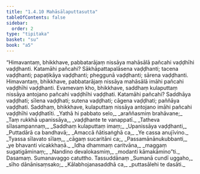 ```yaml
---
title: "1.4.10 Mahāsālaputtasutta"
tableOfContents: false
sidebar:
  order: 2
type: "tipitaka"
basket: "su"
book: "a5"
---
```



<DynamicBreadcrumb />

<Division number="40" book="a5">

<Paragraph number="211" book="a5">
“Himavantaṃ, bhikkhave, pabbatarājaṃ nissāya mahāsālā pañcahi vaḍḍhīhi vaḍḍhanti. Katamāhi pañcahi? Sākhāpattapalāsena vaḍḍhanti; tacena vaḍḍhanti; papaṭikāya vaḍḍhanti; pheggunā vaḍḍhanti; sārena vaḍḍhanti. Himavantaṃ, bhikkhave, pabbatarājaṃ nissāya mahāsālā imāhi pañcahi vaḍḍhīhi vaḍḍhanti. Evamevaṃ kho, bhikkhave, saddhaṃ kulaputtaṃ nissāya antojano pañcahi vaḍḍhīhi vaḍḍhati. Katamāhi pañcahi? Saddhāya vaḍḍhati; sīlena vaḍḍhati; sutena vaḍḍhati; cāgena vaḍḍhati; paññāya vaḍḍhati. Saddhaṃ, bhikkhave, kulaputtaṃ nissāya antojano imāhi pañcahi vaḍḍhīhi vaḍḍhatīti.
</Paragraph>

<Paragraph number="212" type="verses" book="a5">
_Yathā hi pabbato selo,_  
_araññasmiṃ brahāvane;_  
_Taṃ rukkhā upanissāya,_  
_vaḍḍhante te vanappatī._  

</Paragraph>

<Paragraph number="213" type="verses" book="a5">
_Tatheva sīlasampannaṃ,_  
_Saddhaṃ kulaputtaṃ imaṃ;_  
_Upanissāya vaḍḍhanti,_  
_Puttadārā ca bandhavā;_  
_Amaccā ñātisaṅghā ca,_  
_Ye cassa anujīvino._  

</Paragraph>

<Paragraph number="214" type="verses" book="a5">
_Tyassa sīlavato sīlaṃ,_  
_cāgaṃ sucaritāni ca;_  
_Passamānānukubbanti,_  
_ye bhavanti vicakkhaṇā._  

</Paragraph>

<Paragraph number="215" type="verses" book="a5">
_Idha dhammaṃ caritvāna,_  
_maggaṃ sugatigāminaṃ;_  
_Nandino devalokasmiṃ,_  
_modanti kāmakāmino”ti._  


</Paragraph>
</Division>

<Paragraph number="216" type="center" book="a5">
Dasamaṃ.



</Paragraph>

<Paragraph number="217" type="center" book="a5">
Sumanavaggo catuttho.



</Paragraph>

<Paragraph number="218" type="center" book="a5">
Tassuddānaṃ


</Paragraph>

<Paragraph number="219" type="verses" book="a5">
_Sumanā cundī uggaho,_  
_sīho dānānisaṃsako;_  
_Kālabhojanasaddhā ca,_  
_puttasālehi te dasāti._
</Paragraph>